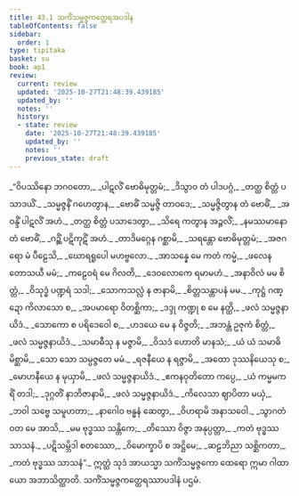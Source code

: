 ```yaml
---
title: 43.1 သကိံသမ္မဇ္ဇကတ္ထေရအပဒါန
tableOfContents: false
sidebar:
  order: 1
type: tipitaka
basket: su
book: ap1
review:
  current: review
  updated: '2025-10-27T21:48:39.439185'
  updated_by: ''
  notes: ''
  history:
  - state: review
    date: '2025-10-27T21:48:39.439185'
    updated_by: ''
    notes: ''
    previous_state: draft
---
```



<ReviewStatus review={frontmatter.review} showDetails={true} />

<HypothesisAnnotation frontmatter={frontmatter} />

<DynamicBreadcrumb />

<Division number="1" book="ap1" e="ch" v="20" p="429">

<Paragraph number="5470" type="verses" book="ap1">
_“ဝိပဿိနော ဘဂဝတော,_  
_ပါဋလိံ ဗောဓိမုတ္တမံ;_  
_ဒိသွာဝ တံ ပါဒပဂ္ဂံ,_  
_တတ္ထ စိတ္တံ ပသာဒယိံ._  

</Paragraph>

</Division>
<Division number="2" book="ap1" e="ch" v="20" p="429">

<Paragraph number="5471" type="verses" book="ap1">
_သမ္မဇ္ဇနိံ ဂဟေတွာန,_  
_ဗောဓိံ သမ္မဇ္ဇိ တာဝဒေ;_  
_သမ္မဇ္ဇိတွာန တံ ဗောဓိံ,_  
_အဝန္ဒိံ ပါဋလိံ အဟံ._  

</Paragraph>

</Division>
<Division number="3" book="ap1" e="ch" v="20" p="429">

<Paragraph number="5472" type="verses" book="ap1">
_တတ္ထ စိတ္တံ ပသာဒေတွာ,_  
_သိရေ ကတွာန အဉ္ဇလိံ;_  
_နမဿမာနော တံ ဗောဓိံ,_  
_ဂဉ္ဆိံ ပဋိကုဋိံ အဟံ._  

</Paragraph>

</Division>
<Division number="4" book="ap1" e="ch" v="20" p="429">

<Paragraph number="5473" type="verses" book="ap1">
_တာဒိမဂ္ဂေန ဂစ္ဆာမိ,_  
_သရန္တော ဗောဓိမုတ္တမံ;_  
_အဇဂရော မံ ပီဠေသိ,_  
_ဃောရရူပေါ မဟဗ္ဗလော._  

</Paragraph>

</Division>
<Division number="5" book="ap1" e="ch" v="20" p="429">

<Paragraph number="5474" type="verses" book="ap1">
_အာသန္နေ မေ ကတံ ကမ္မံ,_  
_ဖလေန တောသယီ မမံ;_  
_ကဠေဝရံ မေ ဂိလတိ,_  
_ဒေဝလောကေ ရမာမဟံ._  

</Paragraph>

</Division>
<Division number="6" book="ap1" e="ch" v="20" p="429">

<Paragraph number="5475" type="verses" book="ap1">
_အနာဝိလံ မမ စိတ္တံ,_  
_ဝိသုဒ္ဓံ ပဏ္ဍရံ သဒါ;_  
_သောကသလ္လံ န ဇာနာမိ,_  
_စိတ္တသန္တာပနံ မမ._  

</Paragraph>

</Division>
<Division number="7" book="ap1" e="ch" v="20" p="429">

<Paragraph number="5476" type="verses" book="ap1">
_ကုဋ္ဌံ ဂဏ္ဍော ကိလာသော စ,_  
_အပမာရော ဝိတစ္ဆိကာ;_  
_ဒဒ္ဒု ကဏ္ဍု စ မေ နတ္ထိ,_  
_ဖလံ သမ္မဇ္ဇနာယိဒံ._  

</Paragraph>

</Division>
<Division number="8" book="ap1" e="ch" v="20" p="429">

<Paragraph number="5477" type="verses" book="ap1">
_သောကော စ ပရိဒေဝေါ စ,_  
_ဟဒယေ မေ န ဝိဇ္ဇတိ;_  
_အဘန္တံ ဥဇုကံ စိတ္တံ,_  
_ဖလံ သမ္မဇ္ဇနာယိဒံ._  

</Paragraph>

</Division>
<Division number="9" book="ap1" e="ch" v="20" p="429">

<Paragraph number="5478" type="verses" book="ap1">
_သမာဓီသု န မဇ္ဇာမိ,_  
_ဝိသဒံ ဟောတိ မာနသံ;_  
_ယံ ယံ သမာဓိမိစ္ဆာမိ,_  
_သော သော သမ္ပဇ္ဇတေ မမံ._  

</Paragraph>

</Division>
<Division number="10" book="ap1" e="ch" v="20" p="429">

<Paragraph number="5479" type="verses" book="ap1">
_ရဇနီယေ န ရဇ္ဇာမိ,_  
_အထော ဒုဿနိယေသု စ;_  
_မောဟနီယေ န မုယှာမိ,_  
_ဖလံ သမ္မဇ္ဇနာယိဒံ._  

</Paragraph>

</Division>
<Division number="11" book="ap1" e="ch" v="20" p="429">

<Paragraph number="5480" type="verses" book="ap1">
_ဧကနဝုတိတော ကပ္ပေ,_  
_ယံ ကမ္မမကရိံ တဒါ;_  
_ဒုဂ္ဂတိံ နာဘိဇာနာမိ,_  
_ဖလံ သမ္မဇ္ဇနာယိဒံ._  

</Paragraph>

</Division>
<Division number="12" book="ap1" e="ch" v="20" p="430">

<Paragraph number="5481" type="verses" book="ap1">
_ကိလေသာ ဈာပိတာ မယှံ,_  
_ဘဝါ သဗ္ဗေ သမူဟတာ;_  
_နာဂေါဝ ဗန္ဓနံ ဆေတွာ,_  
_ဝိဟရာမိ အနာသဝေါ._  

</Paragraph>

</Division>
<Division number="13" book="ap1" e="ch" v="20" p="430">

<Paragraph number="5482" type="verses" book="ap1">
_သွာဂတံ ဝတ မေ အာသိ,_  
_မမ ဗုဒ္ဓဿ သန္တိကေ;_  
_တိဿော ဝိဇ္ဇာ အနုပ္ပတ္တာ,_  
_ကတံ ဗုဒ္ဓဿ သာသနံ._  

</Paragraph>

</Division>
<Division number="14" book="ap1" e="ch" v="20" p="430">

<Paragraph number="5483" type="verses" book="ap1">
_ပဋိသမ္ဘိဒါ စတဿော,_  
_ဝိမောက္ခာပိ စ အဋ္ဌိမေ;_  
_ဆဠဘိညာ သစ္ဆိကတာ,_  
_ကတံ ဗုဒ္ဓဿ သာသနံ”._  

</Paragraph>

<Paragraph number="5484" book="ap1">
ဣတ္ထံ သုဒံ အာယသ္မာ သကိံသမ္မဇ္ဇကော ထေရော ဣမာ ဂါထာယော အဘာသိတ္ထာတိ.

</Paragraph>
</Division>

<Paragraph number="5485" type="center" book="ap1">
သကိံသမ္မဇ္ဇကတ္ထေရဿာပဒါနံ ပဌမံ.
</Paragraph>